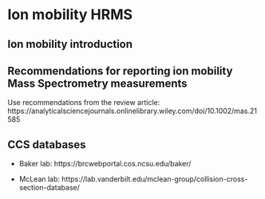# Ion mobility HRMS {#IM}
  
## Ion mobility introduction  

## Recommendations for reporting ion mobility Mass Spectrometry measurements  

Use recommendations from the review article: https://analyticalsciencejournals.onlinelibrary.wiley.com/doi/10.1002/mas.21585  
  


## CCS databases  

- Baker lab: https://brcwebportal.cos.ncsu.edu/baker/
  
- McLean lab: https://lab.vanderbilt.edu/mclean-group/collision-cross-section-database/


